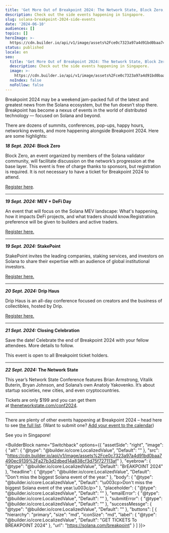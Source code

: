 ```yaml
---
title: 'Get More Out of Breakpoint 2024: The Network State, Block Zero, and More'
description: Check out the side events happening in Singapore.
slug: solana-breakpoint-2024-side-events
date: '2024-06-10'
audiences: []
topics: []
heroImage: >-
  https://cdn.builder.io/api/v1/image/assets%2Fce0c7323a97a4d91bd0baa7490ec9139%2Faccadc6f03ef4168817abf6b21ba8a21
status: published
locale: en
seo:
  title: 'Get More Out of Breakpoint 2024: The Network State, Block Zero, and More'
  description: Check out the side events happening in Singapore.
  image: >-
    https://cdn.builder.io/api/v1/image/assets%2Fce0c7323a97a4d91bd0baa7490ec9139%2Faccadc6f03ef4168817abf6b21ba8a21
  noIndex: false
  noFollow: false
---
```


Breakpoint 2024 may be a weekend jam-packed full of the latest and greatest news from the Solana ecosystem, but the fun doesn’t stop there. Breakpoint has become a nexus of events in the world of distributed technology — focused on Solana and beyond.

There are dozens of summits, conferences, pop-ups, happy hours, networking events, and more happening alongside Breakpoint 2024. Here are some highlights:

**_18 Sept. 2024:_ Block Zero**

Block Zero, an event organized by members of the Solana validator community, will facilitate discussion on the network’s progression at the base layer. This event is free of charge thanks to sponsors, but registration is required. It is not necessary to have a ticket for Breakpoint 2024 to attend.

[Register here](https://lu.ma/block0).

---

**_19 Sept. 2024:_ MEV + DeFi Day**

An event that will focus on the Solana MEV landscape: What's happening, how it impacts DeFi projects, and what traders should know.​ Registration preference will be given to builders and active traders.

[Register here.](https://lu.ma/gaqop8yu)

---

**_19 Sept. 2024:_ StakePoint**

StakePoint invites the leading companies, staking services, and investors on Solana to share their expertise with an audience of global institutional investors.

[Register here.](https://lu.ma/durn97l8)

---

**_20 Sept. 2024:_ Drip Haus**

Drip Haus is an all-day conference focused on creators and the business of collectibles, hosted by Drip.

[Register here.](https://lu.ma/u75df9sx)

---

**_21 Sept. 2024:_ Closing Celebration**

Save the date! Celebrate the end of Breakpoint 2024 with your fellow attendees. More details to follow.

This event is open to all Breakpoint ticket holders.

---

**_22 Sept. 2024:_ The Network State**

This year’s Network State Conference features Brian Armstrong, Vitalik Buterin, Bryan Johnson, and Solana’s own Anatoly Yakovenko. It’s about startup societies, new cities, and even cryptocountries.

Tickets are only $199 and you can get them at [thenetworkstate.com/conf2024](https://thenetworkstate.com/conf2024).

---

There are plenty of other events happening at Breakpoint 2024 – head here to see [the full list](https://solana.com/breakpoint/side-events). (Want to submit one? [Add your event to the calendar](https://lu.ma/BP24-SideEvents))

See you in Singapore!

<BuilderBlock name="Switchback" options={{
  "assetSide": "right",
  "image": {
    "alt": {
      "@type": "@builder.io/core:LocalizedValue",
      "Default": ""
    },
    "src": "https://cdn.builder.io/api/v1/image/assets%2Fce0c7323a97a4d91bd0baa7490ec9139%2Fa27b3d2dbed14a838cf3d75f727113af"
  },
  "eyebrow": {
    "@type": "@builder.io/core:LocalizedValue",
    "Default": "BrEAKPOINT 2024"
  },
  "headline": {
    "@type": "@builder.io/core:LocalizedValue",
    "Default": "Don't miss the biggest Solana event of the year."
  },
  "body": {
    "@type": "@builder.io/core:LocalizedValue",
    "Default": "\u003cp>Don't miss the biggest Solana event of the year.\u003c/p>"
  },
  "placeholder": {
    "@type": "@builder.io/core:LocalizedValue",
    "Default": ""
  },
  "emailError": {
    "@type": "@builder.io/core:LocalizedValue",
    "Default": ""
  },
  "submitError": {
    "@type": "@builder.io/core:LocalizedValue",
    "Default": ""
  },
  "successMessge": {
    "@type": "@builder.io/core:LocalizedValue",
    "Default": ""
  },
  "buttons": [
    {
      "hierarchy": "primary",
      "size": "md",
      "iconSize": "md",
      "label": {
        "@type": "@builder.io/core:LocalizedValue",
        "Default": "GET TICKETS To BREAKPOINT 2024"
      },
      "url": "https://solana.com/breakpoint"
    }
  ]
}}>

</BuilderBlock>
